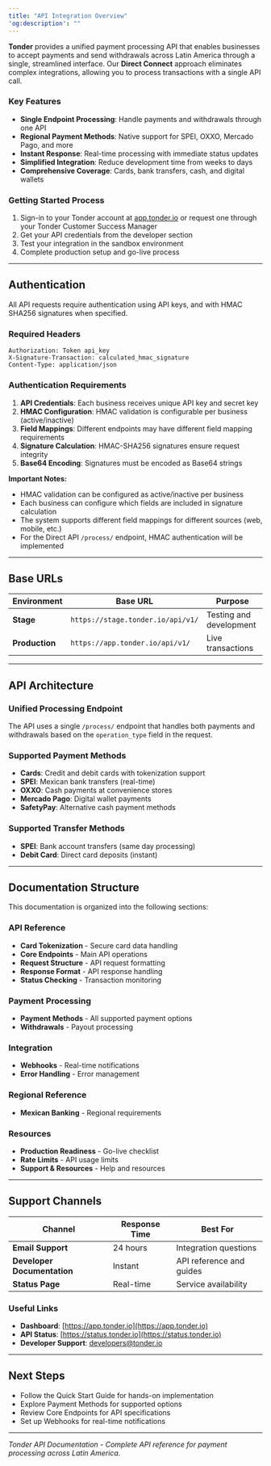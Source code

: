 ```yaml
---
title: "API Integration Overview"
'og:description': ""
---
```


**Tonder** provides a unified payment processing API that enables businesses to accept payments and send withdrawals across Latin America through a single, streamlined interface. Our **Direct Connect** approach eliminates complex integrations, allowing you to process transactions with a single API call.

### Key Features

* **Single Endpoint Processing**: Handle payments and withdrawals through one API
* **Regional Payment Methods**: Native support for SPEI, OXXO, Mercado Pago, and more
* **Instant Response**: Real-time processing with immediate status updates
* **Simplified Integration**: Reduce development time from weeks to days
* **Comprehensive Coverage**: Cards, bank transfers, cash, and digital wallets

### Getting Started Process

1. Sign-in to your Tonder account at [app.tonder.io](https://app.tonder.io) or request one through your Tonder Customer Success Manager
2. Get your API credentials from the developer section
3. Test your integration in the sandbox environment
4. Complete production setup and go-live process

***

## Authentication

All API requests require authentication using API keys, and with HMAC SHA256 signatures when specified.

### Required Headers

```http
Authorization: Token api_key
X-Signature-Transaction: calculated_hmac_signature
Content-Type: application/json
```

### Authentication Requirements

1. **API Credentials**: Each business receives unique API key and secret key
2. **HMAC Configuration**: HMAC validation is configurable per business (active/inactive)
3. **Field Mappings**: Different endpoints may have different field mapping requirements
4. **Signature Calculation**: HMAC-SHA256 signatures ensure request integrity
5. **Base64 Encoding**: Signatures must be encoded as Base64 strings

**Important Notes:**

* HMAC validation can be configured as active/inactive per business
* Each business can configure which fields are included in signature calculation
* The system supports different field mappings for different sources (web, mobile, etc.)
* For the Direct API `/process/` endpoint, HMAC authentication will be implemented

***

## Base URLs

| Environment    | Base URL                          | Purpose                 |
| -------------- | --------------------------------- | ----------------------- |
| **Stage**      | `https://stage.tonder.io/api/v1/` | Testing and development |
| **Production** | `https://app.tonder.io/api/v1/`   | Live transactions       |

***

## API Architecture

### Unified Processing Endpoint

The API uses a single `/process/` endpoint that handles both payments and withdrawals based on the `operation_type` field in the request.

### Supported Payment Methods

* **Cards**: Credit and debit cards with tokenization support
* **SPEI**: Mexican bank transfers (real-time)
* **OXXO**: Cash payments at convenience stores
* **Mercado Pago**: Digital wallet payments
* **SafetyPay**: Alternative cash payment methods

### Supported Transfer Methods

* **SPEI**: Bank account transfers (same day processing)
* **Debit Card**: Direct card deposits (instant)

***

## Documentation Structure

This documentation is organized into the following sections:

### API Reference

* **Card Tokenization** - Secure card data handling
* **Core Endpoints** - Main API operations
* **Request Structure** - API request formatting
* **Response Format** - API response handling
* **Status Checking** - Transaction monitoring

### Payment Processing

* **Payment Methods** - All supported payment options
* **Withdrawals** - Payout processing

### Integration

* **Webhooks** - Real-time notifications
* **Error Handling** - Error management

### Regional Reference

* **Mexican Banking** - Regional requirements

### Resources

* **Production Readiness** - Go-live checklist
* **Rate Limits** - API usage limits
* **Support & Resources** - Help and resources

***

## Support Channels

| Channel                     | Response Time | Best For                 |
| --------------------------- | ------------- | ------------------------ |
| **Email Support**           | 24 hours      | Integration questions    |
| **Developer Documentation** | Instant       | API reference and guides |
| **Status Page**             | Real-time     | Service availability     |

### Useful Links

* **Dashboard**: [https://app.tonder.io](https://app.tonder.io)
* **API Status**: [https://status.tonder.io](https://status.tonder.io)
* **Developer Support**: [developers@tonder.io](mailto:developers@tonder.io)

***

## Next Steps

* Follow the Quick Start Guide for hands-on implementation
* Explore Payment Methods for supported options
* Review Core Endpoints for API specifications
* Set up Webhooks for real-time notifications

***

_Tonder API Documentation - Complete API reference for payment processing across Latin America._